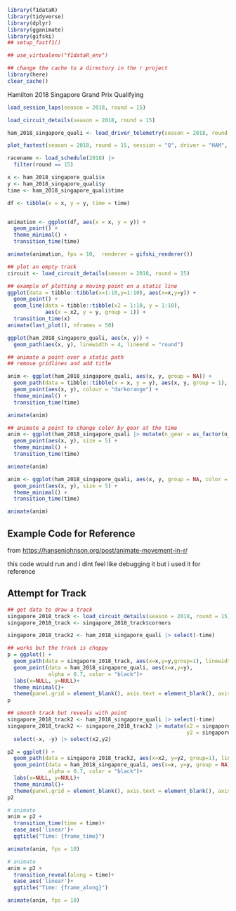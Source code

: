 ```r
library(f1dataR)
library(tidyverse)
library(dplyr)
library(gganimate)
library(gifski)
## setup_fastf1()
```

```r
## use_virtualenv("f1dataR_env")
```

```r
## change the cache to a directory in the r project
library(here)
clear_cache()
```

Hamilton 2018 Singapore Grand Prix Qualifying 
```r
load_session_laps(season = 2018, round = 15)
```

```r
load_circuit_details(season = 2018, round = 15)
```

```r
ham_2018_singapore_quali <- load_driver_telemetry(season = 2018, round = 15, session = "Q", driver = "HAM", laps = "fastest")
```

```r
plot_fastest(season = 2018, round = 15, session = "Q", driver = "HAM", color = "gear")
```

```r
racename <- load_schedule(2018) |> 
  filter(round == 15)
```

```r
x <- ham_2018_singapore_quali$x
y <- ham_2018_singapore_quali$y
time <- ham_2018_singapore_quali$time

df <- tibble(x = x, y = y, time = time)


animation <- ggplot(df, aes(x = x, y = y)) + 
  geom_point() + 
  theme_minimal() + 
  transition_time(time) 

animate(animation, fps = 10,  renderer = gifski_renderer())
```

```r
## plot an empty track
circuit <- load_circuit_details(season = 2018, round = 15)
```

```r
## example of plotting a moving point on a static line
ggplot(data = tibble::tibble(x=1:10,y=1:10), aes(x=x,y=y)) +
  geom_point() +
  geom_line(data = tibble::tibble(x2 = 1:10, y = 1:10),
            aes(x = x2, y = y, group = 1)) +
  transition_time(x)
animate(last_plot(), nframes = 50)
```

```r
ggplot(ham_2018_singapore_quali, aes(x, y)) +
  geom_path(aes(x, y), linewidth = 4, lineend = "round")
```

```r
## animate a point over a static path
## remove gridlines and add title

anim <- ggplot(ham_2018_singapore_quali, aes(x, y, group = NA)) +
  geom_path(data = tibble::tibble(x = x, y = y), aes(x, y, group = 1), linewidth = 4, lineend = "round", colour = "grey") + 
  geom_point(aes(x, y), colour = "darkorange") + 
  theme_minimal() + 
  transition_time(time)

animate(anim)

```

```r
## animate a point to change color by gear at the time
anim <- ggplot(ham_2018_singapore_quali |> mutate(n_gear = as_factor(n_gear)), aes(x, y, group = NA, color = n_gear)) +
  geom_point(aes(x, y), size = 5) + 
  theme_minimal() + 
  transition_time(time)

animate(anim)
```

```r
anim <- ggplot(ham_2018_singapore_quali, aes(x, y, group = NA, color = speed)) +
  geom_point(aes(x, y), size = 5) + 
  theme_minimal() + 
  transition_time(time)

animate(anim)
```

## Example Code for Reference

from <https://hansenjohnson.org/post/animate-movement-in-r/>

this code would run and i dint feel like debugging it but i used it for reference

## Attempt for Track
```r
## get data to draw a track
singapore_2018_track <- load_circuit_details(season = 2018, round = 15)
singapore_2018_track <- singapore_2018_track$corners

singapore_2018_track2 <- ham_2018_singapore_quali |> select(-time)
```

```r
## works but the track is choppy
p = ggplot() +
  geom_path(data = singapore_2018_track, aes(x=x,y=y,group=1), linewidth=6, color = "grey") +
  geom_point(data = ham_2018_singapore_quali, aes(x=x,y=y),
             alpha = 0.7, color = "black")+
  labs(x=NULL, y=NULL)+
  theme_minimal()+
  theme(panel.grid = element_blank(), axis.text = element_blank(), axis.title = element_blank())
p
```

```r
## smooth track but reveals with point
singapore_2018_track2 <- ham_2018_singapore_quali |> select(-time)
singapore_2018_track2 <- singapore_2018_track2 |> mutate(x2 = singapore_2018_track2$x, 
                                                         y2 = singapore_2018_track2$y) |>
  select(-x, -y) |> select(x2,y2)
``` 

```r
p2 = ggplot() +
  geom_path(data = singapore_2018_track2, aes(x=x2, y=y2, group=1), linewidth=6, color = "grey") +
  geom_point(data = ham_2018_singapore_quali, aes(x=x, y=y, group = NA),
             alpha = 0.7, color = "black")+
  labs(x=NULL, y=NULL)+
  theme_minimal()+
  theme(panel.grid = element_blank(), axis.text = element_blank(), axis.title = element_blank())
p2
```

```r
# animate
anim = p2 + 
  transition_time(time = time)+
  ease_aes('linear')+
  ggtitle("Time: {frame_time}")

animate(anim, fps = 10)
```

```r
# animate
anim = p2 + 
  transition_reveal(along = time)+
  ease_aes('linear')+
  ggtitle("Time: {frame_along}")

animate(anim, fps = 10)
```


